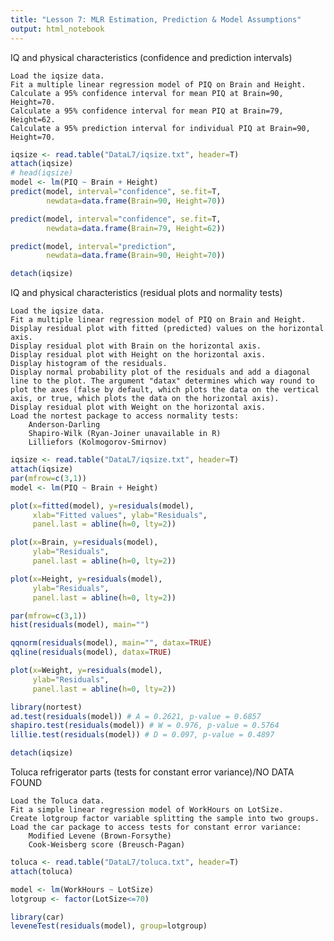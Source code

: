 ---
title: "Lesson 7: MLR Estimation, Prediction & Model Assumptions"
output: html_notebook
---
IQ and physical characteristics (confidence and prediction intervals)

    Load the iqsize data.
    Fit a multiple linear regression model of PIQ on Brain and Height.
    Calculate a 95% confidence interval for mean PIQ at Brain=90, Height=70.
    Calculate a 95% confidence interval for mean PIQ at Brain=79, Height=62.
    Calculate a 95% prediction interval for individual PIQ at Brain=90, Height=70.
```{r}
iqsize <- read.table("DataL7/iqsize.txt", header=T)
attach(iqsize)
# head(iqsize)
model <- lm(PIQ ~ Brain + Height)
predict(model, interval="confidence", se.fit=T,
        newdata=data.frame(Brain=90, Height=70))

predict(model, interval="confidence", se.fit=T,
        newdata=data.frame(Brain=79, Height=62))

predict(model, interval="prediction",
        newdata=data.frame(Brain=90, Height=70))

detach(iqsize)
```
IQ and physical characteristics (residual plots and normality tests)

    Load the iqsize data.
    Fit a multiple linear regression model of PIQ on Brain and Height.
    Display residual plot with fitted (predicted) values on the horizontal axis.
    Display residual plot with Brain on the horizontal axis.
    Display residual plot with Height on the horizontal axis.
    Display histogram of the residuals.
    Display normal probability plot of the residuals and add a diagonal line to the plot. The argument "datax" determines which way round to plot the axes (false by default, which plots the data on the vertical axis, or true, which plots the data on the horizontal axis).
    Display residual plot with Weight on the horizontal axis.
    Load the nortest package to access normality tests:
        Anderson-Darling
        Shapiro-Wilk (Ryan-Joiner unavailable in R)
        Lilliefors (Kolmogorov-Smirnov)
```{r, fig.height=7, fig.width=3}
iqsize <- read.table("DataL7/iqsize.txt", header=T)
attach(iqsize)
par(mfrow=c(3,1))
model <- lm(PIQ ~ Brain + Height)

plot(x=fitted(model), y=residuals(model),
     xlab="Fitted values", ylab="Residuals",
     panel.last = abline(h=0, lty=2))

plot(x=Brain, y=residuals(model),
     ylab="Residuals",
     panel.last = abline(h=0, lty=2))

plot(x=Height, y=residuals(model),
     ylab="Residuals",
     panel.last = abline(h=0, lty=2))
```
```{r, fig.height=7, fig.width=3}
par(mfrow=c(3,1))
hist(residuals(model), main="")

qqnorm(residuals(model), main="", datax=TRUE)
qqline(residuals(model), datax=TRUE)

plot(x=Weight, y=residuals(model),
     ylab="Residuals",
     panel.last = abline(h=0, lty=2))
```
```{r}
library(nortest)
ad.test(residuals(model)) # A = 0.2621, p-value = 0.6857
shapiro.test(residuals(model)) # W = 0.976, p-value = 0.5764
lillie.test(residuals(model)) # D = 0.097, p-value = 0.4897

detach(iqsize)
```
Toluca refrigerator parts (tests for constant error variance)/NO DATA FOUND

    Load the Toluca data.
    Fit a simple linear regression model of WorkHours on LotSize.
    Create lotgroup factor variable splitting the sample into two groups.
    Load the car package to access tests for constant error variance:
        Modified Levene (Brown-Forsythe)
        Cook-Weisberg score (Breusch-Pagan)
```{r}
toluca <- read.table("DataL7/toluca.txt", header=T)
attach(toluca)

model <- lm(WorkHours ~ LotSize)
lotgroup <- factor(LotSize<=70)

library(car)
leveneTest(residuals(model), group=lotgroup)
```


